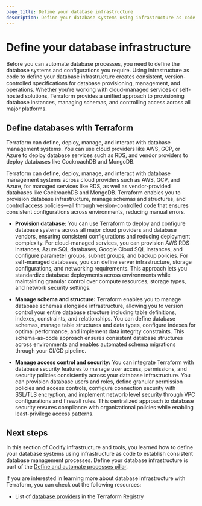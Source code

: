 ```yaml
---
page_title: Define your database infrastructure
description: Define your database systems using infrastructure as code to establish consistent database management processes.
---
```


# Define your database infrastructure

Before you can automate database processes, you need to define the database systems and configurations you require. Using infrastructure as code to define your database infrastructure creates consistent, version-controlled specifications for database provisioning, management, and operations. Whether you're working with cloud-managed services or self-hosted solutions, Terraform provides a unified approach to provisioning database instances, managing schemas, and controlling access across all major platforms.

## Define databases with Terraform

Terraform can define, deploy, manage, and interact with database management systems. You can use cloud providers like AWS, GCP, or Azure to deploy database services such as RDS, and vendor providers to deploy databases like CockroachDB and MongoDB.

Terraform can define, deploy, manage, and interact with database management systems across cloud providers such as AWS, GCP, and Azure, for managed services like RDS, as well as vendor-provided databases like CockroachDB and MongoDB. Terraform enables you to provision database infrastructure, manage schemas and structures, and control access policies—all through version-controlled code that ensures consistent configurations across environments, reducing manual errors.

- **Provision database:** You can use Terraform to deploy and configure database systems across all major cloud providers and database vendors, ensuring consistent configurations and reducing deployment complexity. For cloud-managed services, you can provision AWS RDS instances, Azure SQL databases, Google Cloud SQL instances, and configure parameter groups, subnet groups, and backup policies. For self-managed databases, you can define server infrastructure, storage configurations, and networking requirements. This approach lets you standardize database deployments across environments while maintaining granular control over compute resources, storage types, and network security settings.

- **Manage schema and structure:** Terraform enables you to manage database schemas alongside infrastructure, allowing you to version control your entire database structure including table definitions, indexes, constraints, and relationships. You can define database schemas, manage table structures and data types, configure indexes for optimal performance, and implement data integrity constraints. This schema-as-code approach ensures consistent database structures across environments and enables automated schema migrations through your CI/CD pipeline.

- **Manage access control and security:** You can integrate Terraform with database security features to manage user access, permissions, and security policies consistently across your database infrastructure. You can provision database users and roles, define granular permission policies and access controls, configure connection security with SSL/TLS encryption, and implement network-level security through VPC configurations and firewall rules. This centralized approach to database security ensures compliance with organizational policies while enabling least-privilege access patterns.

## Next steps

In this section of Codify infrastructure and tools, you learned how to define your database systems using infrastructure as code to establish consistent database management processes. Define your database infrastructure is part of the [Define and automate processes pillar](/well-architected-framework/define-and-automate-processes).

If you are interested in learning more about database infrastructure with Terraform, you can check out the following resources:

- List of [database providers](https://registry.terraform.io/browse/providers?category=database) in the Terraform Registry
